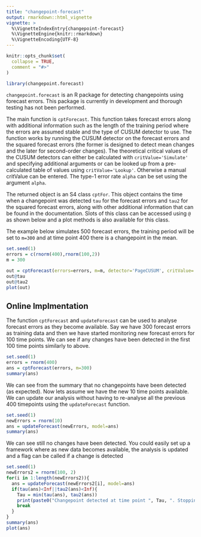 ```yaml
---
title: "changepoint-forecast"
output: rmarkdown::html_vignette
vignette: >
  %\VignetteIndexEntry{changepoint-forecast}
  %\VignetteEngine{knitr::rmarkdown}
  %\VignetteEncoding{UTF-8}
---
```


```r
knitr::opts_chunk$set(
  collapse = TRUE,
  comment = "#>"
)
```

```r
library(changepoint.forecast)
```

`changepoint.forecast` is an R package for detecting changepoints using forecast errors. This package is currently in development and thorough testing has not been performed.

The main function is `cptForecast`. This function takes forecast errors along with additional information such as the length of the training period where the errors are assumed stable and the type of CUSUM detector to use. The function works by running the CUSUM detector on the forecast errors and the squared forecast errors (the former is designed to detect mean changes and the later for second-order changes). The theoretical critical values of the CUSUM detectors can either be calculated with `critValue='Simulate'` and specifying additional arguments or can be looked up from a pre-calculated table of values using `critValue='Lookup'`. Otherwise a manual critValue can be entered. The type-1 error rate `alpha` can be set using the argument `alpha`.

The returned object is an S4 class `cptFor`. This object contains the time when a changepoint was detected `tau` for the forecast errors and `tau2` for the squared forecast errors, along with other additional information that can be found in the documentation. Slots of this class can be accessed using `@` as shown below and a plot methods is also available for this class. 


The example below simulates 500 forecast errors, the training period will be set to `m=300` and at time point 400 there is a changepoint in the mean. 

```r
set.seed(1)
errors = c(rnorm(400),rnorm(100,2))
m = 300

out = cptForecast(errors=errors, m=m, detector='PageCUSUM', critValue='Lookup', alpha=0.05)
out@tau
out@tau2
plot(out)

```


## Online Implmentation 
The function `cptForecast` and `updateForecast` can be used to analyse forecast errors as they become available. Say we have 300 forecast errors as training data and then we have started monitoring new forecast errors for 100 time points. We can see if any changes have been detected in the first 100 time points similarly to above.

```r
set.seed(1)
errors = rnorm(400)
ans = cptForecast(errors, m=300)
summary(ans)
```

We can see from the summary that no changepoints have been detected (as expected). Now lets assume we have the new 10 time points available. We can update our analysis without having to re-analyse all the previous 400 timepoints using the `updateForecast` function.

```r
set.seed(1)
newErrors = rnorm(10)
ans = updateForecast(newErrors, model=ans)
summary(ans)
```
We can see still no changes have been detected. You could easily set up a framework where as new data becomes available, the analysis is updated and a flag can be called if a change is detected

```r
set.seed(1)
newErrors2 = rnorm(100, 2)
for(i in 1:length(newErrors2)){
  ans = updateForecast(newErrors2[i], model=ans)
  if(tau(ans)<Inf||tau2(ans)<Inf){
    Tau = min(tau(ans), tau2(ans))
    print(paste0("Changepoint detected at time point ", Tau, ". Stopping analysis"))
    break
  }
}
summary(ans)
plot(ans)
```



